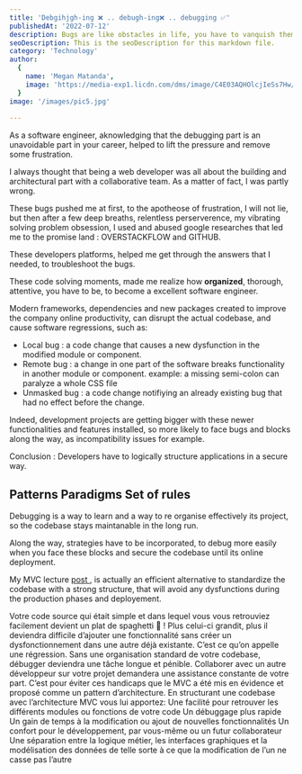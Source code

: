 ```yaml
---
title: 'Debgihjgh-ing ❌ .. debugh-ing❌ .. debugging ✅'
publishedAt: '2022-07-12'
description: Bugs are like obstacles in life, you have to vanquish them
seoDescription: This is the seoDescription for this markdown file.
category: 'Technology'
author:
  {
    name: 'Megan Matanda',
    image: 'https://media-exp1.licdn.com/dms/image/C4E03AQHOlcjIeSs7Hw/profile-displayphoto-shrink_200_200/0/1656079264419?e=1665014400&v=beta&t=iqNsDEnusO-SGUDunM-TC5ZJcMGGMq6Yn_xWwOVYXvE',
  }
image: '/images/pic5.jpg'
  
--- 
```


As a software engineer, aknowledging that the debugging part is an unavoidable part in your career, helped to lift the pressure and remove some frustration.

I always thought that being a web developer was all about the building and architectural part with a collaborative team. As a matter of fact, I was partly wrong. 

These bugs pushed me at first, to the apotheose of frustration, I will not lie, but then after a few deep breaths, relentless perserverence, my vibrating solving problem obsession, I used and abused  google researches that led me to the promise land : OVERSTACKFLOW and GITHUB.

 These developers platforms, helped me get through the answers that I needed, to troubleshoot the bugs. 

These code solving moments, made me realize how **organized**, thorough, attentive, you have to be, to become a excellent software engineer.

Modern frameworks, dependencies and new packages created to improve the company online productivity, can disrupt the actual codebase, and cause software regressions, such as:

 - Local bug : a code change that causes a new dysfunction in the modified module or component.
 - Remote bug : a change in one part of the software breaks functionality in another module or component. example: a missing semi-colon can paralyze a whole CSS file
 - Unmasked bug : a code change notifiying an already existing bug that had no effect before the change.

Indeed, development projects are getting bigger with these newer functionalities and features installed, so more likely to face bugs and blocks along the way, as incompatibility issues for example.

Conclusion : Developers have to logically structure applications in a secure way.

## Patterns Paradigms Set of rules

Debugging is a way to learn and a way to re organise effectively its project, so the codebase stays maintanable in the long run. 

Along the way, strategies have to be incorporated, to debug more easily when you face these blocks and secure the codebase until its online deployment.

My MVC lecture <a href="/articles/post-7">post </a> , is actually an efficient alternative to standardize the codebase with a strong structure, 
that will avoid any dysfunctions during the production phases and deployement.





Votre code source qui était simple et dans lequel vous vous retrouviez facilement devient un plat de spaghetti 🍝 ! Plus celui-ci grandit, plus il deviendra difficile d’ajouter une fonctionnalité sans créer un dysfonctionnement dans une autre déjà existante. C’est ce qu’on appelle une régression. Sans une organisation standard de votre codebase, débugger deviendra une tâche longue et pénible. Collaborer avec un autre développeur sur votre projet demandera une assistance constante de votre part.
C’est pour éviter ces handicaps que le MVC a été mis en évidence et proposé comme un pattern d’architecture.
En structurant une codebase avec l’architecture MVC vous lui apportez:
Une facilité pour retrouver les différents modules ou fonctions de votre code
Un débuggage plus rapide
Un gain de temps à la modification ou ajout de nouvelles fonctionnalités
Un confort pour le développement, par vous-même ou un futur collaborateur
Une séparation entre la logique métier, les interfaces graphiques et la modélisation des données de telle sorte à ce que la modification de l’un ne casse pas l’autre